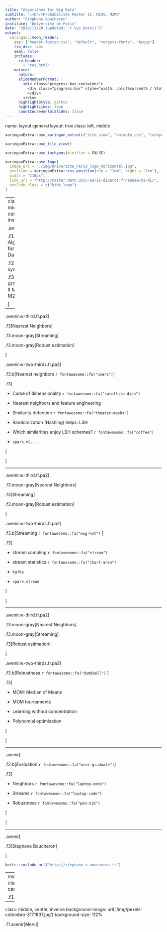 ```yaml
---
title: "Algorithms for Big Data"
subtitle: "⚔<br/>Probabilités Master II, MIDS, M2MO"
author: "Stéphane Boucheron"
institute: "Université de Paris"
date: "2020/11/20 (updated: `r Sys.Date()`)"
output:
  xaringan::moon_reader:
    css: ["header-footer.css", "default", "rutgers-fonts", "hygge"]
    lib_dir: libs
    seal: false
    includes:
      in_header:
        - 'toc.html'
    nature:
      nature:
      slideNumberFormat: |
        <div class="progress-bar-container">
          <div class="progress-bar" style="width: calc(%current% / %total% * 100%);">
          </div>
        </div>
      highlightStyle: github
      highlightLines: true
      countIncrementalSlides: false
---
```

name: layout-general
layout: true
class: left, middle

<style>
.remark-slide-number {
  position: inherit;
}

.remark-slide-number .progress-bar-container {
  position: absolute;
  bottom: 0;
  height: 4px;
  display: block;
  left: 0;
  right: 0;
}

.remark-slide-number .progress-bar {
  height: 100%;
  background-color: red;
}
</style>


```r
xaringanExtra::use_xaringan_extra(c("tile_view", "animate_css", "tachyons", "logo"))
```


```r
xaringanExtra::use_tile_view()
```

```r
xaringanExtra::use_tachyons(minified = FALSE)
```

```r
xaringanExtra::use_logo(
  image_url = "./img/Universite_Paris_logo_horizontal.jpg",
  position = xaringanExtra::css_position(top = "1em", right = "1em"),
  width = "110px",
  link_url = "http://master.math.univ-paris-diderot.fr/annee/m1-mi/",
  exclude_class = c("hide_logo")
)
```

---
class: middle, center, inverse

.avenir[

.f1.b[MMD: Algorithms for Big Data]

.f2[ `r Sys.Date()`]

.f3.b.moon-gray[Master II MIDS M2MO]

]


---

.avenir.w-third.fl.pa2[

.f3[Nearest Neighbors]

.f3.moon-gray[Streaming]

.f3.moon-gray[Robust estimation]


]

.avenir.w-two-thirds.fl.pa2[

.f3.b[Nearest neighbors `r fontawesome::fa("users")`]

.f3[

- Curse of dimensionality  `r fontawesome::fa("satellite-dish")`

- Nearest neighbors and feature engineering

- Similarity detection  `r fontawesome::fa("theater-masks")`

- Randomization (Hashing) helps: LSH

- Which similarities enjoy LSH schemes? `r fontawesome::fa("coffee")`

- `spark.ml....`

]


]

---


.avenir.w-third.fl.pa2[

.f3.moon-gray[Nearest Neighbors]

.f3[Streaming]

.f3.moon-gray[Robust estimation]


]

.avenir.w-two-thirds.fl.pa2[

.f3.b[Streaming `r fontawesome::fa("mug-hot")` ]

.f3[

- stream sampling `r fontawesome::fa("stream")`

- stream statistics `r fontawesome::fa("chart-area")`

- `Kafka`

- `spark.stream`

]


]

---

.avenir.w-third.fl.pa2[

.f3.moon-gray[Nearest Neighbors]

.f3.moon-gray[Streaming]

.f3[Robust estimation]


]

.avenir.w-two-thirds.fl.pa2[

.f3.b[Robustness `r fontawesome::fa("dumbbell")` ]

.f3[

- MOM: Median of Means

- MOM tournaments

- Learning without concentration

- Polynomial optimization

]

]


---

.avenir[

.f2.b[Evaluation  `r fontawesome::fa("user-graduate")`]

.f3[

- Neighbors `r fontawesome::fa("laptop-code")`


- Streams  `r fontawesome::fa("laptop-code")`


- Robustness `r fontawesome::fa("pen-nib")`

]

]

---


.avenir[

.f3[Stéphane Boucheron]

]

```r
knitr::include_url("http://stephane-v-boucheron.fr")
```

---
exclude: true
class: middle, center, inverse



.f1.avenir[Merci]


---

class: middle, center, inverse
background-image: url('./img/pexels-cottonbro-3171837.jpg')
background-size: 112%


.f1.avenir[Merci]
